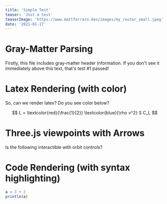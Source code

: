 ```yaml
---
title: 'Simple Test'
teaser: 'Just a test'
teaserImage: 'https://www.mattferraro.dev/images/my_router_small.jpeg'
date: '2021-01-17'
---
```


# Gray-Matter Parsing
Firstly, this file includes gray-matter header information. If you don't see it immediately above this text, that's test #1 passed!


# Latex Rendering (with color)

So, can we render latex? Do you see color below?

$$
L = \textcolor{red}{\frac{1}{2}} \textcolor{blue}{\rho v^2} S C_L
$$

# Three.js viewpoints with Arrows

Is the following interactible with orbit controls?

<Vis3D width="612px" height="400px">
  <Arrow begin="0,0,0" end="0.5,0.5,0.5" color="orange" label="a"></Arrow>
  <Arrow begin="0,0,0" end="1,.7,.5" color="purple" label="b"></Arrow>
</Vis3D>

# Code Rendering (with syntax highlighting)

```julia
a = 3 + 2
println(a)
```